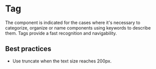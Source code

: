 # Tag

The component is indicated for the cases where it's necessary to categorize, organize or name components using keywords to describe them. Tags provide a fast recognition and navigability.

## Best practices

- Use truncate when the text size reaches 200px. 
